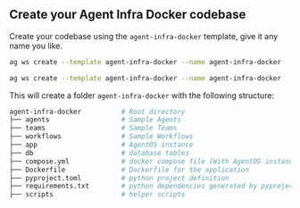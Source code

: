 ## Create your Agent Infra Docker codebase

Create your codebase using the `agent-infra-docker` template, give it any name you like.

<CodeGroup>

```bash Mac
ag ws create --template agent-infra-docker --name agent-infra-docker
```

```bash Windows
ag ws create --template agent-infra-docker --name agent-infra-docker
```

</CodeGroup>

This will create a folder `agent-infra-docker` with the following structure:

```bash
agent-infra-docker          # Root directory
├── agents                  # Sample Agents
├── teams                   # Sample Teams
├── workflows               # Sample Workflows
├── app                     # AgentOS instance
├── db                      # database tables
├── compose.yml             # docker compose file (With AgentOS instance and PostgreSQL database)
├── Dockerfile              # Dockerfile for the application
├── pyproject.toml          # python project definition
├── requirements.txt        # python dependencies generated by pyproject.toml
├── scripts                 # helper scripts
```
